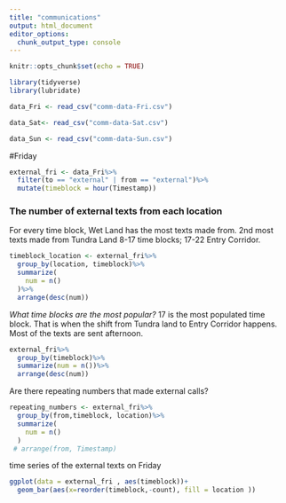 ```yaml
---
title: "communications"
output: html_document
editor_options: 
  chunk_output_type: console
---
```


```r
knitr::opts_chunk$set(echo = TRUE)
```

```r
library(tidyverse)
library(lubridate)
```


```r
data_Fri <- read_csv("comm-data-Fri.csv")
```

```r
data_Sat<- read_csv("comm-data-Sat.csv")
```

```r
data_Sun <- read_csv("comm-data-Sun.csv")
```

#Friday

```r
external_fri <- data_Fri%>%
  filter(to == "external" | from == "external")%>%
  mutate(timeblock = hour(Timestamp))
```

### The number of external texts from each location

For every time block, Wet Land has the most texts made from. 2nd most texts made from Tundra Land 8-17 time blocks; 17-22 Entry Corridor.
```r
timeblock_location <- external_fri%>%
  group_by(location, timeblock)%>%
  summarize(
    num = n()
  )%>%
  arrange(desc(num))
```

*What time blocks are the most popular?*
17 is the most populated time block. That is when the shift from Tundra land to Entry Corridor happens. Most of the texts are sent afternoon.

```r
external_fri%>%
  group_by(timeblock)%>%
  summarize(num = n())%>%
  arrange(desc(num))
```


Are there repeating numbers that made external calls?



```r
repeating_numbers <- external_fri%>%
  group_by(from,timeblock, location)%>%
  summarize(
    num = n()
  )
 # arrange(from, Timestamp)
```

time series of the external texts on Friday

```r
ggplot(data = external_fri , aes(timeblock))+
  geom_bar(aes(x=reorder(timeblock,-count), fill = location ))
```







